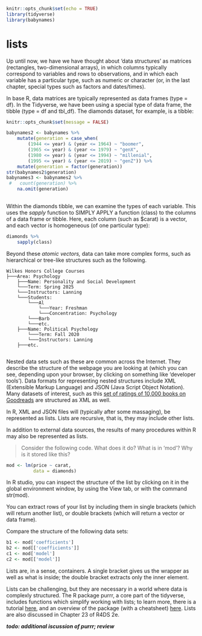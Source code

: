 ```r
knitr::opts_chunk$set(echo = TRUE)
library(tidyverse)
library(babynames)
```

# lists

Up until now, we have we have thought about 'data structures' as matrices (rectangles, two-dimensional arrays), in which columns typically correspond to variables and rows to observations, and in which each variable has a particular type, such as numeric or character (or, in the last chapter, special types such as factors and dates/times).

In base R, data matrices are typically represented as data frames (type = df). In the Tidyverse, we have been using a special type of data frame, the tibble (type = df and tbl_df). The diamonds dataset, for example, is a tibble:

```r
knitr::opts_chunk$set(message = FALSE)
```

```r
babynames2 <- babynames %>% 
    mutate(generation = case_when( 
        (1944 <= year) & (year <= 1964) ~ "boomer",
        (1965 <= year) & (year <= 1979) ~ "genX",
        (1980 <= year) & (year <= 1994) ~ "millenial",
        (1995 <= year) & (year <= 2019) ~ "genZ")) %>%
    mutate(generation = factor(generation))
str(babynames2$generation)
babynames3 <- babynames2 %>% 
 #   count(generation) %>% 
    na.omit(generation)
    
```

Within the diamonds tibble, we can examine the types of each variable. This uses the *sapply* function to SIMPLY APPLY a function (class) to the columns of a data frame or tibble. Here, each column (such as \$carat) is a vector, and each vector is homogeneous (of one particular type):

```r
diamonds %>% 
    sapply(class) 
```

Beyond these *atomic vectors,* data can take more complex forms, such as hierarchical or tree-like structures such as the following.

```         
Wilkes Honors College Courses
├───Area: Psychology
    ├───Name: Personality and Social Development
    └───Term: Spring 2025
    └───Instructors: Lanning
    └───Students: 
        └───Al
            └───Year: Freshman
            └───Concentration: Psychology 
        └───Barb
        └───etc.
    ├───Name: Political Psychology
        └───Term: Fall 2020
        └───Instructors: Lanning
    ├───etc.
        
```

Nested data sets such as these are common across the Internet. They describe the structure of the webpage you are looking at (which you can see, depending upon your browser, by clicking on something like 'developer tools'). Data formats for representing nested structures include XML (Extensible Markup Language) and JSON (Java Script Object Notation). Many datasets of interest, such as this [set of ratings of 10,000 books on Goodreads](http://fastml.com/goodbooks-10k) are structured as XML as well.

In R, XML and JSON files will (typically after some massaging), be represented as lists. Lists are recursive, that is, they may include other lists.

In addition to external data sources, the results of many procedures within R may also be represented as lists.

> Consider the following code. What does it do? What is in 'mod'? Why is it stored like this?

```r
mod <- lm(price ~ carat, 
          data = diamonds)
```

In R studio, you can inspect the structure of the list by clicking on it in the global environment window, by using the View tab, or with the command str(mod).

You can extract rows of your list by including them in single brackets (which will return another list), or double brackets (which will return a vector or data frame).

Compare the structure of the following data sets:

```r
b1 <- mod['coefficients'] 
b2 <- mod[['coefficients']]  
c1 <- mod['model']
c2 <- mod[['model']]
```

Lists are, in a sense, containers. A single bracket gives us the wrapper as well as what is inside; the double bracket extracts only the inner element.

Lists can be challenging, but they are necessary in a world where data is complexly structured. The R package purrr, a core part of the tidyverse, includes functions which simplify working with lists; to learn more, there is a tutorial [here](https://jennybc.github.io/purrr-tutorial/index.html), and an overview of the package (with a cheatsheet) [here](https://purrr.tidyverse.org/). Lists are also discussed in Chapter 23 of R4DS 2e.

***todo: additional iscussion of purrr; review***
